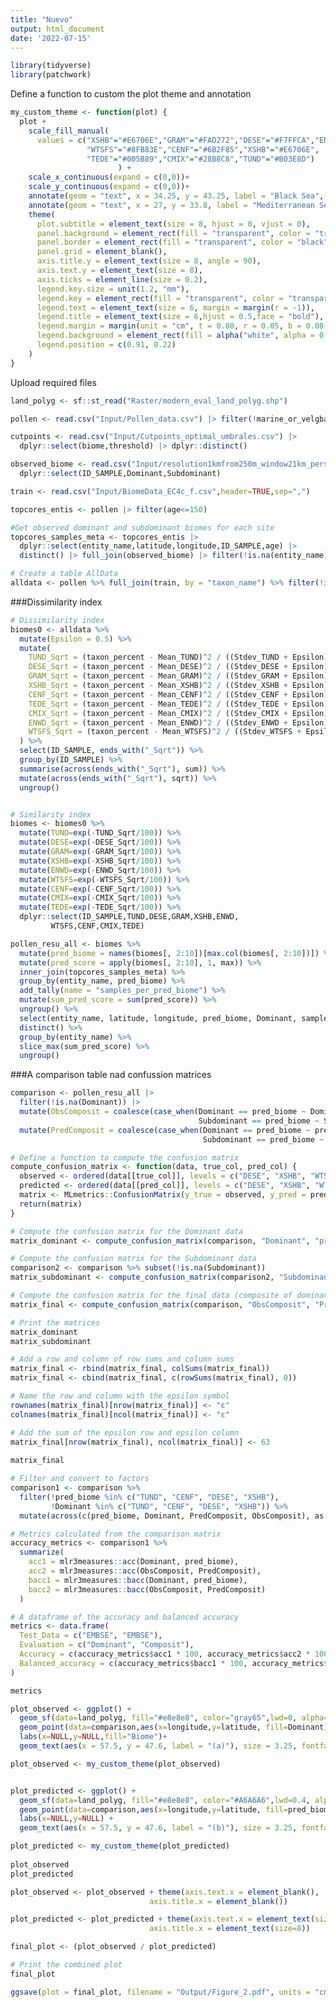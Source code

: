 ```yaml
---
title: "Nuevo"
output: html_document
date: '2022-07-15'
---
```


```r
library(tidyverse)
library(patchwork)
```


Define a function to custom the plot theme and annotation
```r
my_custom_theme <- function(plot) {
  plot +
    scale_fill_manual(
      values = c("XSHB"="#E6706E","GRAM"="#FAD272","DESE"="#F7FFCA","ENWD"="#E0E376",
                 "WTSFS"="#8FB83E","CENF"="#6B2F85","XSHB"="#E6706E",
                 "TEDE"="#005B89","CMIX"="#28B8C8","TUND"="#B03E8D")
                        ) +
    scale_x_continuous(expand = c(0,0))+
    scale_y_continuous(expand = c(0,0))+
    annotate(geom = "text", x = 34.25, y = 43.25, label = "Black Sea", fontface = "italic", color = "gray25", size = 2.3) +
    annotate(geom = "text", x = 27, y = 33.8, label = "Mediterranean Sea", fontface = "italic", color = "gray25", size = 2.3) +
    theme(
      plot.subtitle = element_text(size = 8, hjust = 0, vjust = 0),
      panel.background = element_rect(fill = "transparent", color = "transparent"),
      panel.border = element_rect(fill = "transparent", color = "black"),
      panel.grid = element_blank(),
      axis.title.y = element_text(size = 8, angle = 90),
      axis.text.y = element_text(size = 8),
      axis.ticks = element_line(size = 0.2),
      legend.key.size = unit(1.2, "mm"),
      legend.key = element_rect(fill = "transparent", color = "transparent"),
      legend.text = element_text(size = 6, margin = margin(r = -1)),
      legend.title = element_text(size = 6,hjust = 0.5,face = "bold"),
      legend.margin = margin(unit = "cm", t = 0.08, r = 0.05, b = 0.08, l = 0.05),
      legend.background = element_rect(fill = alpha("white", alpha = 0.8), size = 0.25,colour="gray20"),
      legend.position = c(0.91, 0.22)
    )
}
```


Upload required files
```r
land_polyg <- sf::st_read("Raster/modern_eval_land_polyg.shp")

pollen <- read.csv("Input/Pollen_data.csv") |> filter(!marine_or_velgbasin %in% c("marine","velg"))

cutpoints <- read.csv("Input/Cutpoints_optimal_umbrales.csv") |>  
  dplyr::select(biome,threshold) |> dplyr::distinct()

observed_biome <- read.csv("Input/resolution1kmfrom250m_window21km_perside.csv") |>
  dplyr::select(ID_SAMPLE,Dominant,Subdominant)

train <- read.csv("Input/BiomeData_EC4c_f.csv",header=TRUE,sep=",")

topcores_entis <- pollen |> filter(age<=150)

#Get observed dominant and subdominant biomes for each site
topcores_samples_meta <- topcores_entis |>
  dplyr::select(entity_name,latitude,longitude,ID_SAMPLE,age) |>
  distinct() |> full_join(observed_biome) |> filter(!is.na(entity_name)) 

# Create a table AllData
alldata <- pollen %>% full_join(train, by = "taxon_name") %>% filter(!is.na(ID_SAMPLE) & !is.na(Mean_CENF))
```



###Dissimilarity index
```r
# Dissimilarity index
biomes0 <- alldata %>%
  mutate(Epsilon = 0.5) %>%
  mutate(
    TUND_Sqrt = (taxon_percent - Mean_TUND)^2 / ((Stdev_TUND + Epsilon)^2),
    DESE_Sqrt = (taxon_percent - Mean_DESE)^2 / ((Stdev_DESE + Epsilon)^2),
    GRAM_Sqrt = (taxon_percent - Mean_GRAM)^2 / ((Stdev_GRAM + Epsilon)^2),
    XSHB_Sqrt = (taxon_percent - Mean_XSHB)^2 / ((Stdev_XSHB + Epsilon)^2),
    CENF_Sqrt = (taxon_percent - Mean_CENF)^2 / ((Stdev_CENF + Epsilon)^2),
    TEDE_Sqrt = (taxon_percent - Mean_TEDE)^2 / ((Stdev_TEDE + Epsilon)^2),
    CMIX_Sqrt = (taxon_percent - Mean_CMIX)^2 / ((Stdev_CMIX + Epsilon)^2),
    ENWD_Sqrt = (taxon_percent - Mean_ENWD)^2 / ((Stdev_ENWD + Epsilon)^2),
    WTSFS_Sqrt = (taxon_percent - Mean_WTSFS)^2 / ((Stdev_WTSFS + Epsilon)^2)
  ) %>%
  select(ID_SAMPLE, ends_with("_Sqrt")) %>%
  group_by(ID_SAMPLE) %>%
  summarise(across(ends_with("_Sqrt"), sum)) %>%
  mutate(across(ends_with("_Sqrt"), sqrt)) %>%
  ungroup()


# Similarity index
biomes <- biomes0 %>% 
  mutate(TUND=exp(-TUND_Sqrt/100)) %>% 
  mutate(DESE=exp(-DESE_Sqrt/100)) %>% 
  mutate(GRAM=exp(-GRAM_Sqrt/100)) %>% 
  mutate(XSHB=exp(-XSHB_Sqrt/100)) %>% 
  mutate(ENWD=exp(-ENWD_Sqrt/100)) %>% 
  mutate(WTSFS=exp(-WTSFS_Sqrt/100)) %>% 
  mutate(CENF=exp(-CENF_Sqrt/100)) %>% 
  mutate(CMIX=exp(-CMIX_Sqrt/100)) %>% 
  mutate(TEDE=exp(-TEDE_Sqrt/100)) %>%    
  dplyr::select(ID_SAMPLE,TUND,DESE,GRAM,XSHB,ENWD,
         WTSFS,CENF,CMIX,TEDE) 
```





```r
pollen_resu_all <- biomes %>%
  mutate(pred_biome = names(biomes[, 2:10])[max.col(biomes[, 2:10])]) %>%
  mutate(pred_score = apply(biomes[, 2:10], 1, max)) %>%
  inner_join(topcores_samples_meta) %>%
  group_by(entity_name, pred_biome) %>%
  add_tally(name = "samples_per_pred_biome") %>%
  mutate(sum_pred_score = sum(pred_score)) %>%
  ungroup() %>%
  select(entity_name, latitude, longitude, pred_biome, Dominant, samples_per_pred_biome, sum_pred_score, Dominant, Subdominant) %>%
  distinct() %>%
  group_by(entity_name) %>%
  slice_max(sum_pred_score) %>%
  ungroup()
```


###A comparison table nad confussion matrices
```r
comparison <- pollen_resu_all |>
  filter(!is.na(Dominant)) |>
  mutate(ObsComposit = coalesce(case_when(Dominant == pred_biome ~ Dominant,
                                          Subdominant == pred_biome ~ Subdominant), Dominant)) |>
  mutate(PredComposit = coalesce(case_when(Dominant == pred_biome ~ pred_biome,
                                           Subdominant == pred_biome ~ pred_biome), pred_biome))

# Define a function to compute the confusion matrix
compute_confusion_matrix <- function(data, true_col, pred_col) {
  observed <- ordered(data[[true_col]], levels = c("DESE", "XSHB", "WTSFS", "GRAM", "ENWD", "TEDE", "CMIX", "CENF", "TUND"))
  predicted <- ordered(data[[pred_col]], levels = c("DESE", "XSHB", "WTSFS", "GRAM", "ENWD", "TEDE", "CMIX", "CENF", "TUND"))
  matrix <- MLmetrics::ConfusionMatrix(y_true = observed, y_pred = predicted)
  return(matrix)
}

# Compute the confusion matrix for the Dominant data
matrix_dominant <- compute_confusion_matrix(comparison, "Dominant", "pred_biome")

# Compute the confusion matrix for the Subdominant data
comparison2 <- comparison %>% subset(!is.na(Subdominant))
matrix_subdominant <- compute_confusion_matrix(comparison2, "Subdominant", "pred_biome")

# Compute the confusion matrix for the final data (composite of dominant and subdominant)
matrix_final <- compute_confusion_matrix(comparison, "ObsComposit", "PredComposit")

# Print the matrices
matrix_dominant
matrix_subdominant

# Add a row and column of row sums and column sums
matrix_final <- rbind(matrix_final, colSums(matrix_final))
matrix_final <- cbind(matrix_final, c(rowSums(matrix_final), 0))

# Name the row and column with the epsilon symbol
rownames(matrix_final)[nrow(matrix_final)] <- "ε"
colnames(matrix_final)[ncol(matrix_final)] <- "ε"

# Add the sum of the epsilon row and epsilon column
matrix_final[nrow(matrix_final), ncol(matrix_final)] <- 63
 
matrix_final
```



```r
# Filter and convert to factors
comparison1 <- comparison %>%
  filter(!pred_biome %in% c("TUND", "CENF", "DESE", "XSHB"),
         !Dominant %in% c("TUND", "CENF", "DESE", "XSHB")) %>%
  mutate(across(c(pred_biome, Dominant, PredComposit, ObsComposit), as.factor))

# Metrics calculated from the comparison matrix
accuracy_metrics <- comparison1 %>%
  summarize(
    acc1 = mlr3measures::acc(Dominant, pred_biome),
    acc2 = mlr3measures::acc(ObsComposit, PredComposit),
    bacc1 = mlr3measures::bacc(Dominant, pred_biome),
    bacc2 = mlr3measures::bacc(ObsComposit, PredComposit)
  )

# A dataframe of the accuracy and balanced accuracy
metrics <- data.frame(
  Test_Data = c("EMBSE", "EMBSE"),
  Evaluation = c("Dominant", "Composit"),
  Accuracy = c(accuracy_metrics$acc1 * 100, accuracy_metrics$acc2 * 100),
  Balanced_accuracy = c(accuracy_metrics$bacc1 * 100, accuracy_metrics$bacc2 * 100)
)

metrics
```



```r
plot_observed <- ggplot() +
  geom_sf(data=land_polyg, fill="#e8e8e8", color="gray65",lwd=0, alpha=1) +
  geom_point(data=comparison,aes(x=longitude,y=latitude, fill=Dominant),shape=21,size=2,stroke=0.08,linetype="dotted",color="gray30") +
  labs(x=NULL,y=NULL,fill="Biome")+
  geom_text(aes(x = 57.5, y = 47.6, label = "(a)"), size = 3.25, fontface = "bold") 

plot_observed <- my_custom_theme(plot_observed)


plot_predicted <- ggplot() +
  geom_sf(data=land_polyg, fill="#e8e8e8", color="#A6A6A6",lwd=0.4, alpha=1) +
  geom_point(data=comparison,aes(x=longitude,y=latitude, fill=pred_biome),shape=21,size=1.8,stroke=0.4,linetype="dotted",color="gray30",show.legend = F) +
  labs(x=NULL,y=NULL) +
  geom_text(aes(x = 57.5, y = 47.6, label = "(b)"), size = 3.25, fontface = "bold") 

plot_predicted <- my_custom_theme(plot_predicted)
 
plot_observed
plot_predicted
```


```r
plot_observed <- plot_observed + theme(axis.text.x = element_blank(),
                               axis.title.x = element_blank())

plot_predicted <- plot_predicted + theme(axis.text.x = element_text(size=8),
                               axis.title.x = element_text(size=8)) 

final_plot <- (plot_observed / plot_predicted)

# Print the combined plot
final_plot
```


```r
ggsave(plot = final_plot, filename = "Output/Figure_2.pdf", units = "cm", width = 8, height = 10)
```


